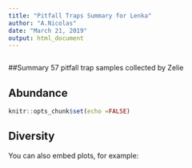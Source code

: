 ```yaml
---
title: "Pitfall Traps Summary for Lenka"
author: "A.Nicolas"
date: "March 21, 2019"
output: html_document
---
```


```r

```
##Summary
57 pitfall trap samples collected by Zelie

## Abundance

```r
knitr::opts_chunk$set(echo =FALSE)
```



## Diversity

You can also embed plots, for example:

```r

```

